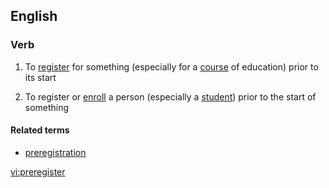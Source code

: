 ==English==

===Verb===
{{en-verb|preregisters|preregistering|preregistered}}

# {{context|intransitive|lang=en}} To [[register]] for something (especially for a [[course]] of education) prior to its start
# {{context|transitive|lang=en}} To register or [[enroll]] a person (especially a [[student]]) prior to the start of something

====Related terms====
* [[preregistration]]

[[vi:preregister]]